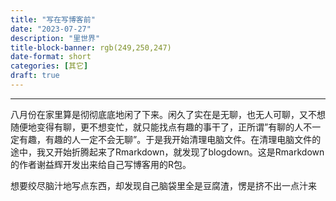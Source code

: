 ```yaml
---
title: "写在写博客前"
date: "2023-07-27"
description: "里世界"
title-block-banner: rgb(249,250,247)
date-format: short
categories: [其它]
draft: true
---
```


------------------------------------------------------------------------

八月份在家里算是彻彻底底地闲了下来。闲久了实在是无聊，也无人可聊，又不想随便地变得有聊，更不想变忙，就只能找点有趣的事干了，正所谓"有聊的人不一定有趣，有趣的人一定不会无聊"。于是我开始清理电脑文件。在清理电脑文件的途中，我又开始折腾起来了Rmarkdown，就发现了blogdown。这是Rmarkdown的作者谢益辉开发出来给自己写博客用的R包。

想要绞尽脑汁地写点东西，却发现自己脑袋里全是豆腐渣，愣是挤不出一点汁来
